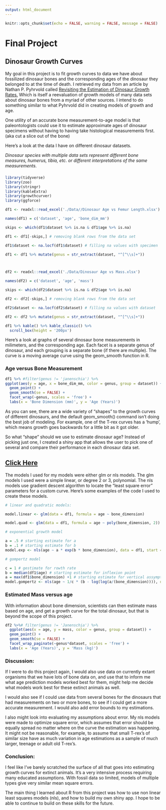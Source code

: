 ```yaml
---
output: html_document
---
```


```r
knitr::opts_chunk$set(echo = FALSE, warning = FALSE, message = FALSE)
```

# Final Project

## Dinosaur Growth Curves

My goal in this project is to fit growth curves to data we have about fossilized dinosaur bones and the corresponding ages of the dinosaur they belonged to at the time of death. I retrieved my data from an article by Nathan P. Pyhrvold called [Revisiting the Estimation of Dinosaur Growth Rates.](https://journals.plos.org/plosone/article?id=10.1371/journal.pone.0081917) Which is itself a reevaluation of growth models of many data sets about dinosaur bones from a myriad of other sources. I intend to do something similar to what Pyhrvold did in creating models of growth and age.

One utility of an accurate bone measurement-to-age model is that paleontologists could use it to estimate approximate ages of dinosaur specimens without having to having take histological measurements first. (aka cut a slice out of the bone)

Here's a look at the data I have on different dinosaur datasets.

*Dinosaur species with multiple data sets represent different bone measures, humerus, tibia, etc. or different interpretations of the same measurements.*

##### 

```r
library(tidyverse)
library(zoo)
library(stringr)
library(kableExtra)
library(growthcurver)
library(ggforce)

df1 <- readxl::read_excel('./Data//Dinosaur Age vs Femur Length.xlsx')

names(df1) = c('dataset', 'age', 'bone_dim_mm')

skips <- which(df1$dataset %>% is.na & df1$age %>% is.na)

df1 <- df1[-skips,] # removing blank rows from the data set

df1$dataset <- na.locf(df1$dataset) # filling na values with specimen

df1 <- df1 %>% mutate(genus = str_extract(dataset, "^[^\\s]+"))



df2 <- readxl::read_excel('./Data/Dinosaur Age vs Mass.xlsx')

names(df2) = c('dataset', 'age', 'mass')

skips <- which(df2$dataset %>% is.na & df2$age %>% is.na)

df2 <- df2[-skips,] # removing blank rows from the data set

df2$dataset <- na.locf(df2$dataset) # filling na values with dataset

df2 <- df2 %>% mutate(genus = str_extract(dataset, "^[^\\s]+"))

df1 %>% kable() %>% kable_classic() %>% 
  scroll_box(height = '200px')
```

Here's a look at graphs of several dinosaur bone measurements in milimeters, and the corresponding age. Each facet is a separate genus of dinosaur, and each grouping is a separate bone (if there are multiple). The curve is a moving average curve using the geom_smooth function in R.

### 

###  Age versus Bone Measurement 

```r
df1 %>% #filter(genus != 'janenschia') %>% 
ggplot(aes(y = age, x = bone_dim_mm, color = genus, group = dataset)) +
  geom_point() +
  geom_smooth(se = FALSE) +
  facet_wrap(~genus, scales = 'free') +
  labs(x = 'Bone Dimension (mm)', y = 'Age (Years)')
```

As you can see, there are a wide variety of "shapes" to the growth curves of different dinosaurs, and the default geom_smooth() command isn't doing the best job of modeling. For example, one of the T-rex curves has a 'hump', which means growth goes backwards for a little bit as it got older.

So what "shape" should we use to estimate dinosaur age? Instead of picking just one, I created a shiny app that allows the user to pick one of several and compare their performance in each dinosaur data set.

## [Click Here](https://mason-barnes.shinyapps.io/dino_bone_growth_app/)

The models I used for my models were either glm or nls models. The glm models I used were a simple linear, or degree 2 or 3, polynomial. The nls models use gradient descent algorithm to locate the "least square error" parameters for a custom curve. Here's some examples of the code I used to create these models.

```r

# linear and quadratic models: 

model.linear <- glm(data = df1, formula = age ~ bone_dimension)

model.quad <- glm(data = df1, formula = age ~ poly(bone_dimension, 2))

# exponential growth model

a = .5 # starting estimate for a
b = .1 # starting estimate for b
model.exp <- nls(age ~ a * exp(b * bone_dimension), data = df1, start = list(a=a, b=b))

# gompertz model

c = 1 # gestimate for rowth rate
b = median(df1$age) # starting estimate for inflexion point
a = max(df1$bone_dimension) +1 # starting estimate for vertical assymptote.
model.gompertz <- nls(age ~ 1/c * (b - log(log(a/(bone_dimension)))), data = df1, start = list(a =a, b =b, c=c), model = TRUE)

```

### Estimated Mass versus age

With information about bone dimension, scientists can then estimate mass based on age, and get a growth curve for the total dinosaur, but that is beyond the scope of this project.

```r
df2 %>%# filter(genus != 'Janenschia') %>% 
  ggplot(aes(x = age, y = mass, color = genus, group = dataset)) +
  geom_point() +
  geom_smooth(se = FALSE) +
  facet_wrap_paginate(~genus*dataset, scales = 'free') +
  labs(x = 'Age (Years)', y = 'Mass (kg)')
```

### Discussion:

If I were to do this project again, I would also use data on currently extant organisms that we have lots of bone data on, and use that to inform me what age prediction models worked best for them, might help me decide what models work best for these extinct animals as well.

I would also see if I could use data from several bones for the dinosaurs that had measurements on two or more bones, to see if I could get a more accurate measurement. I would also add error bounds to my estimations.

I also might look into evaluating my assumptions about error. My nls models were made to optimize square error, which assumes that error should be equally spread no matter where on the curve the estimation was happening. It might not be reasonable, for example, to assume that small T-rex's of similar size have as much variation in age estimations as a sample of much larger, teenage or adult old T-rex's.

### Conclusion:

I feel like I've barely scratched the surface of all that goes into estimating growth curves for extinct animals. It's a very intensive process requiring many educated assumptions. With fossil data so limited, models of multiple types give very similar mean square errors.

The main thing I learned about R from this project was how to use non linear least squares models (nls), and how to build my own shiny app. I hope to be able to continue to build on these skills for the future.
